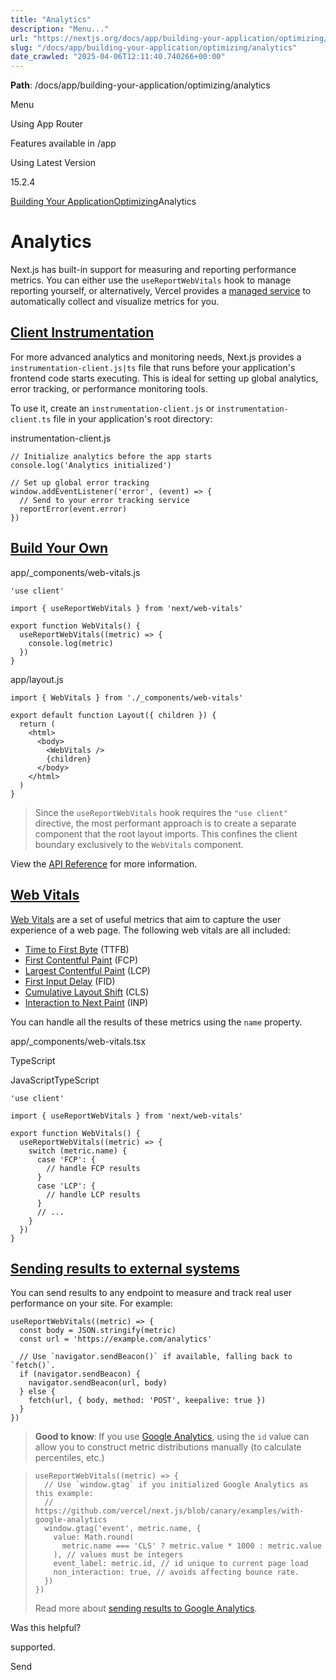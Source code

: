 ---
title: "Analytics"
description: "Menu..."
url: "https://nextjs.org/docs/app/building-your-application/optimizing/analytics"
slug: "/docs/app/building-your-application/optimizing/analytics"
date_crawled: "2025-04-06T12:11:40.740266+00:00"
---

**Path**: /docs/app/building-your-application/optimizing/analytics

Menu

Using App Router

Features available in /app

Using Latest Version

15.2.4

[Building Your Application](/docs/app/building-your-application)[Optimizing](/docs/app/building-your-application/optimizing)Analytics

# Analytics

Next.js has built-in support for measuring and reporting performance metrics. You can either use the `useReportWebVitals` hook to manage reporting yourself, or alternatively, Vercel provides a [managed service](https://vercel.com/analytics?utm_source=next-site&utm_medium=docs&utm_campaign=next-website) to automatically collect and visualize metrics for you.

## [Client Instrumentation](#client-instrumentation)

For more advanced analytics and monitoring needs, Next.js provides a `instrumentation-client.js|ts` file that runs before your application's frontend code starts executing. This is ideal for setting up global analytics, error tracking, or performance monitoring tools.

To use it, create an `instrumentation-client.js` or `instrumentation-client.ts` file in your application's root directory:

instrumentation-client.js

```
// Initialize analytics before the app starts
console.log('Analytics initialized')
 
// Set up global error tracking
window.addEventListener('error', (event) => {
  // Send to your error tracking service
  reportError(event.error)
})
```

## [Build Your Own](#build-your-own)

app/\_components/web-vitals.js

```
'use client'
 
import { useReportWebVitals } from 'next/web-vitals'
 
export function WebVitals() {
  useReportWebVitals((metric) => {
    console.log(metric)
  })
}
```

app/layout.js

```
import { WebVitals } from './_components/web-vitals'
 
export default function Layout({ children }) {
  return (
    <html>
      <body>
        <WebVitals />
        {children}
      </body>
    </html>
  )
}
```

> Since the `useReportWebVitals` hook requires the `"use client"` directive, the most performant approach is to create a separate component that the root layout imports. This confines the client boundary exclusively to the `WebVitals` component.

View the [API Reference](/docs/app/api-reference/functions/use-report-web-vitals) for more information.

## [Web Vitals](#web-vitals)

[Web Vitals](https://web.dev/vitals/) are a set of useful metrics that aim to capture the user
experience of a web page. The following web vitals are all included:

* [Time to First Byte](https://developer.mozilla.org/docs/Glossary/Time_to_first_byte) (TTFB)
* [First Contentful Paint](https://developer.mozilla.org/docs/Glossary/First_contentful_paint) (FCP)
* [Largest Contentful Paint](https://web.dev/lcp/) (LCP)
* [First Input Delay](https://web.dev/fid/) (FID)
* [Cumulative Layout Shift](https://web.dev/cls/) (CLS)
* [Interaction to Next Paint](https://web.dev/inp/) (INP)

You can handle all the results of these metrics using the `name` property.

app/\_components/web-vitals.tsx

TypeScript

JavaScriptTypeScript

```
'use client'
 
import { useReportWebVitals } from 'next/web-vitals'
 
export function WebVitals() {
  useReportWebVitals((metric) => {
    switch (metric.name) {
      case 'FCP': {
        // handle FCP results
      }
      case 'LCP': {
        // handle LCP results
      }
      // ...
    }
  })
}
```

## [Sending results to external systems](#sending-results-to-external-systems)

You can send results to any endpoint to measure and track
real user performance on your site. For example:

```
useReportWebVitals((metric) => {
  const body = JSON.stringify(metric)
  const url = 'https://example.com/analytics'
 
  // Use `navigator.sendBeacon()` if available, falling back to `fetch()`.
  if (navigator.sendBeacon) {
    navigator.sendBeacon(url, body)
  } else {
    fetch(url, { body, method: 'POST', keepalive: true })
  }
})
```

> **Good to know**: If you use [Google Analytics](https://analytics.google.com/analytics/web/), using the
> `id` value can allow you to construct metric distributions manually (to calculate percentiles,
> etc.)

> ```
> useReportWebVitals((metric) => {
>   // Use `window.gtag` if you initialized Google Analytics as this example:
>   // https://github.com/vercel/next.js/blob/canary/examples/with-google-analytics
>   window.gtag('event', metric.name, {
>     value: Math.round(
>       metric.name === 'CLS' ? metric.value * 1000 : metric.value
>     ), // values must be integers
>     event_label: metric.id, // id unique to current page load
>     non_interaction: true, // avoids affecting bounce rate.
>   })
> })
> ```
>
> Read more about [sending results to Google Analytics](https://github.com/GoogleChrome/web-vitals#send-the-results-to-google-analytics).

Was this helpful?

supported.

Send